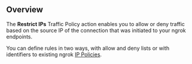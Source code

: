 ## Overview

The **Restrict IPs** Traffic Policy action enables you to allow or deny traffic 
based on the source IP of the connection that was initiated to your ngrok 
endpoints. 

You can define rules in two ways, with allow and deny lists or with identifiers 
to existing ngrok [IP Policies](/docs/api/resources/ip-policies/).
